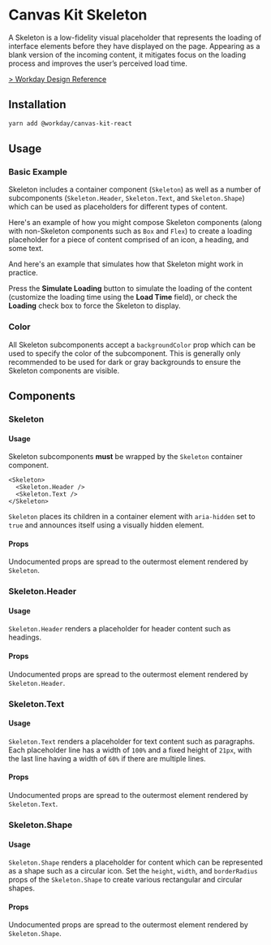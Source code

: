 


<Meta title="Components/Indicators/Skeleton/React" component={Skeleton} />

# Canvas Kit Skeleton

A Skeleton is a low-fidelity visual placeholder that represents the loading of interface elements
before they have displayed on the page. Appearing as a blank version of the incoming content, it
mitigates focus on the loading process and improves the user’s perceived load time.

[> Workday Design Reference](https://design.workday.com/components/indicators/skeleton-loader)

## Installation

```sh
yarn add @workday/canvas-kit-react
```

## Usage

### Basic Example

Skeleton includes a container component (`Skeleton`) as well as a number of subcomponents
(`Skeleton.Header`, `Skeleton.Text`, and `Skeleton.Shape`) which can be used as placeholders for
different types of content.

Here's an example of how you might compose Skeleton components (along with non-Skeleton components
such as `Box` and `Flex`) to create a loading placeholder for a piece of content comprised of an
icon, a heading, and some text.

<ExampleCodeBlock code={Basic} />

And here's an example that simulates how that Skeleton might work in practice.

<ExampleCodeBlock code={Simulation} />

Press the **Simulate Loading** button to simulate the loading of the content (customize the loading
time using the **Load Time** field), or check the **Loading** check box to force the Skeleton to
display.

### Color

All Skeleton subcomponents accept a `backgroundColor` prop which can be used to specify the color of
the subcomponent. This is generally only recommended to be used for dark or gray backgrounds to ensure
the Skeleton components are visible.

<ExampleCodeBlock code={Color} />

## Components

### Skeleton

#### Usage

Skeleton subcomponents **must** be wrapped by the `Skeleton` container component.

```tsx
<Skeleton>
  <Skeleton.Header />
  <Skeleton.Text />
</Skeleton>
```

`Skeleton` places its children in a container element with `aria-hidden` set to `true` and announces
itself using a visually hidden element.

#### Props

Undocumented props are spread to the outermost element rendered by `Skeleton`.

<ArgsTable of={Skeleton} />

### Skeleton.Header

#### Usage

`Skeleton.Header` renders a placeholder for header content such as headings.

<ExampleCodeBlock code={Header} />

#### Props

Undocumented props are spread to the outermost element rendered by `Skeleton.Header`.

<ArgsTable of={Skeleton.Header} />

### Skeleton.Text

#### Usage

`Skeleton.Text` renders a placeholder for text content such as paragraphs. Each placeholder line has
a width of `100%` and a fixed height of `21px`, with the last line having a width of `60%` if there
are multiple lines.

<ExampleCodeBlock code={Text} />

#### Props

Undocumented props are spread to the outermost element rendered by `Skeleton.Text`.

<ArgsTable of={Skeleton.Text} />

### Skeleton.Shape

#### Usage

`Skeleton.Shape` renders a placeholder for content which can be represented as a shape such as a
circular icon. Set the `height`, `width`, and `borderRadius` props of the `Skeleton.Shape` to create
various rectangular and circular shapes.

<ExampleCodeBlock code={Shape} />

#### Props

Undocumented props are spread to the outermost element rendered by `Skeleton.Shape`.

<ArgsTable of={Skeleton.Shape} />
